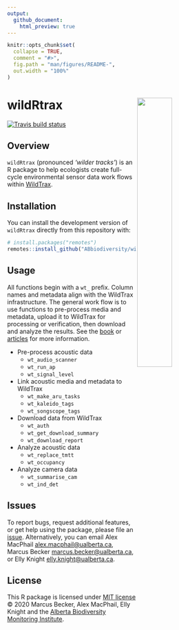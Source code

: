 ```yaml
---
output: 
  github_document:
    html_preview: true
---
```


```r
knitr::opts_chunk$set(
  collapse = TRUE,
  comment = "#>",
  fig.path = "man/figures/README-",
  out.width = "100%"
)
```

# wildRtrax <img src="man/figures/hex-logo-pipit.png" width="40%" align="right" />

<!-- badges: start -->
[![Travis build status](https://travis-ci.com/ABbiodiversity/wildRtrax.svg?branch=master)](https://travis-ci.com/ABbiodiversity/wildRtrax)
<!-- badges: end -->

## Overview

`wildRtrax` (pronounced *‘wilder tracks’*) is an R package to help ecologists create full-cycle environmental sensor data work flows within [WildTrax](https://www.wildtrax.ca/home.html).

## Installation

You can install the development version of `wildRtrax` directly from this repository with:

```r
# install.packages("remotes")
remotes::install_github("ABbiodiversity/wildRtrax@development")
```

## Usage

All functions begin with a `wt_` prefix. Column names and metadata align with the WildTrax infrastructure. The general work flow is to use functions to pre-process media and metadata, upload it to WildTrax for processing or verification, then download and analyze the results. See the [book]() or [articles]() for more information. 

- Pre-process acoustic data
  - `wt_audio_scanner`
  - `wt_run_ap`
  - `wt_signal_level`
- Link acoustic media and metadata to WildTrax
  - `wt_make_aru_tasks`
  - `wt_kaleido_tags`
  - `wt_songscope_tags`
- Download data from WildTrax
  - `wt_auth`
  - `wt_get_download_summary`
  - `wt_download_report`
- Analyze acoustic data
  - `wt_replace_tmtt`
  - `wt_occupancy`
- Analyze camera data
  - `wt_summarise_cam`
  - `wt_ind_det`

## Issues

To report bugs, request additional features, or get help using the package, please file an [issue](https://github.com/ABbiodiversity/wildRtrax/issues). Alternatively, you can email Alex MacPhail <alex.macphail@ualberta.ca>,
Marcus Becker <marcus.becker@ualberta.ca>, or Elly Knight <elly.knight@ualberta.ca>.

## License

This R package is licensed under [MIT license](https://github.com/ABbiodiversity/wildRtrax/blob/master/LICENSE) © 2020 Marcus Becker, Alex MacPhail, Elly Knight and the [Alberta Biodiversity Monitoring Institute](http://https://abmi.ca/home.html).
